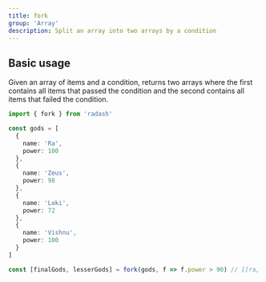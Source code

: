 ```yaml
---
title: fork
group: 'Array'
description: Split an array into two arrays by a condition
---
```


## Basic usage

Given an array of items and a condition, returns two arrays where the first contains all items that passed the condition and the second contains all items that failed the condition.

```ts
import { fork } from 'radash'

const gods = [
  {
    name: 'Ra',
    power: 100
  },
  {
    name: 'Zeus',
    power: 98
  },
  {
    name: 'Loki',
    power: 72
  },
  {
    name: 'Vishnu',
    power: 100
  }
]

const [finalGods, lesserGods] = fork(gods, f => f.power > 90) // [[ra, vishnu, zues], [loki]]
```
